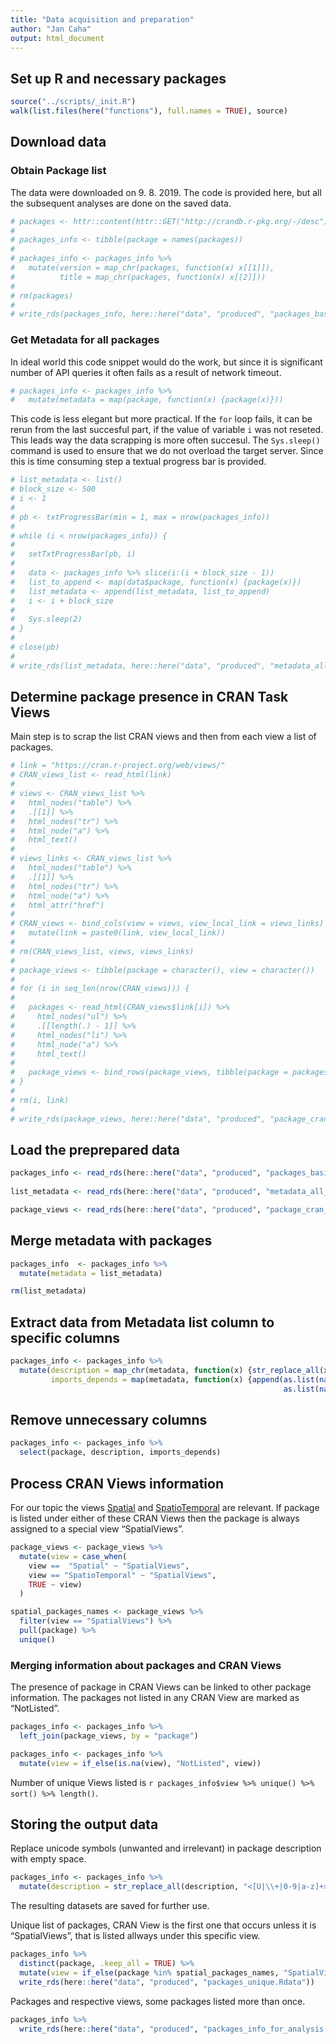 ```yaml
---
title: "Data acquisition and preparation"
author: "Jan Caha"
output: html_document
---
```


## Set up R and necessary packages

```r
source("../scripts/_init.R")
walk(list.files(here("functions"), full.names = TRUE), source)
```

## Download data


### Obtain Package list

The data were downloaded on 9. 8. 2019. The code is provided here, but all the subsequent analyses are done on the saved data.

```r
# packages <- httr::content(httr::GET("http://crandb.r-pkg.org/-/desc"))
# 
# packages_info <- tibble(package = names(packages))
# 
# packages_info <- packages_info %>%
#   mutate(version = map_chr(packages, function(x) x[[1]]),
#          title = map_chr(packages, function(x) x[[2]]))
# 
# rm(packages)
# 
# write_rds(packages_info, here::here("data", "produced", "packages_basic_info.Rdata"))
```

### Get Metadata for all packages 

In ideal world this code snippet would do the work, but since it is significant number of API queries it often fails as a result of network timeout.

```r
# packages_info <- packages_info %>%
#   mutate(metadata = map(package, function(x) {package(x)}))
```

This code is less elegant but more practical. If the `for` loop fails, it can be rerun from the last succesful part, if the value of variable `i` was not reseted. This leads way the data scrapping is more often succesul. The `Sys.sleep()` command is used to ensure that we do not overload the target server. Since this is time consuming step a textual progress bar is provided.

```r
# list_metadata <- list()
# block_size <- 500
# i <- 1
# 
# pb <- txtProgressBar(min = 1, max = nrow(packages_info))
# 
# while (i < nrow(packages_info)) {
# 
#   setTxtProgressBar(pb, i)
# 
#   data <- packages_info %>% slice(i:(i + block_size - 1))
#   list_to_append <- map(data$package, function(x) {package(x)})
#   list_metadata <- append(list_metadata, list_to_append)
#   i <- i + block_size
# 
#   Sys.sleep(2)
# }
# 
# close(pb)
# 
# write_rds(list_metadata, here::here("data", "produced", "metadata_all_packages.Rdata"))
```

## Determine package presence in CRAN Task Views

Main step is to scrap the list CRAN views and then from each view a list of packages.

```r
# link = "https://cran.r-project.org/web/views/"
# CRAN_views_list <- read_html(link)
# 
# views <- CRAN_views_list %>%
#   html_nodes("table") %>%
#   .[[1]] %>%
#   html_nodes("tr") %>%
#   html_node("a") %>%
#   html_text()
# 
# views_links <- CRAN_views_list %>%
#   html_nodes("table") %>%
#   .[[1]] %>%
#   html_nodes("tr") %>%
#   html_node("a") %>%
#   html_attr("href")
# 
# CRAN_views <- bind_cols(view = views, view_local_link = views_links) %>%
#   mutate(link = paste0(link, view_local_link))
# 
# rm(CRAN_views_list, views, views_links)
# 
# package_views <- tibble(package = character(), view = character())
# 
# for (i in seq_len(nrow(CRAN_views))) {
# 
#   packages <- read_html(CRAN_views$link[i]) %>%
#     html_nodes("ul") %>%
#     .[[length(.) - 1]] %>%
#     html_nodes("li") %>%
#     html_node("a") %>%
#     html_text()
# 
#   package_views <- bind_rows(package_views, tibble(package = packages, view = CRAN_views$view[i]))
# }
# 
# rm(i, link)
# 
# write_rds(package_views, here::here("data", "produced", "package_cran_views.RData"))
```

## Load the preprepared data

```r
packages_info <- read_rds(here::here("data", "produced", "packages_basic_info.Rdata"))
  
list_metadata <- read_rds(here::here("data", "produced", "metadata_all_packages.Rdata"))

package_views <- read_rds(here::here("data", "produced", "package_cran_views.RData"))
```


## Merge metadata with packages

```r
packages_info  <- packages_info %>% 
  mutate(metadata = list_metadata)

rm(list_metadata)
```

## Extract data from Metadata list column to specific columns

```r
packages_info <- packages_info %>% 
  mutate(description = map_chr(metadata, function(x) {str_replace_all(x$Description, "\n", " ")} ),
         imports_depends = map(metadata, function(x) {append(as.list(names(x$Imports)),
                                                             as.list(names(x$Depends)))}))
```

## Remove unnecessary columns 

```r
packages_info <- packages_info %>% 
  select(package, description, imports_depends)
```

## Process CRAN Views information

For our topic the views [Spatial](https://cran.r-project.org/web/views/Spatial.html) and [SpatioTemporal](https://cran.r-project.org/web/views/SpatioTemporal.html) are relevant. If package is listed under either of these CRAN Views then the package is always assigned to a special view "SpatialViews".

```r
package_views <- package_views %>% 
  mutate(view = case_when(
    view ==  "Spatial" ~ "SpatialViews",
    view == "SpatioTemporal" ~ "SpatialViews",
    TRUE ~ view)
  )
```


```r
spatial_packages_names <- package_views %>% 
  filter(view == "SpatialViews") %>% 
  pull(package) %>% 
  unique()
```

### Merging information about packages and CRAN Views

The presence of package in CRAN Views can be linked to other package information. The packages not listed in any CRAN View are marked as "NotListed".

```r
packages_info <- packages_info %>% 
  left_join(package_views, by = "package")

packages_info <- packages_info %>% 
  mutate(view = if_else(is.na(view), "NotListed", view))
```

Number of unique Views listed is `r packages_info$view %>% unique() %>% sort() %>% length()`.

## Storing the output data

Replace unicode symbols (unwanted and irrelevant) in package description with empty space.

```r
packages_info <- packages_info %>% 
  mutate(description = str_replace_all(description, "<[U|\\+|0-9|a-z]+>", " "))
```

The resulting datasets are saved for further use.

Unique list of packages, CRAN View is the first one that occurs unless it is "SpatialViews", that is listed allways under this specific view.

```r
packages_info %>% 
  distinct(package, .keep_all = TRUE) %>% 
  mutate(view = if_else(package %in% spatial_packages_names, "SpatialViews", view)) %>% 
  write_rds(here::here("data", "produced", "packages_unique.Rdata"))
```

Packages and respective views, some packages listed more than once.

```r
packages_info %>% 
  write_rds(here::here("data", "produced", "packages_info_for_analysis.Rdata"))
```
